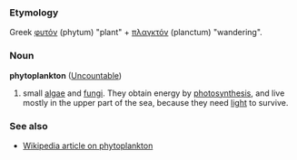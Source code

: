 ===Etymology===
Greek [[φυτόν]] (phytum) "plant" + [[πλαγκτόν]] (planctum) "wandering".

===Noun===
'''phytoplankton''' ([[Uncountable]])

# small [[algae]] and [[fungi]]. They obtain energy by [[photosynthesis]], and live mostly in the upper part of the sea, because they need [[light]] to survive.

===See also===
*[[w:phytoplankton|Wikipedia article on phytoplankton]]